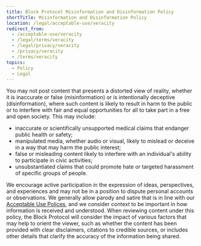 ```yaml
---
title: Block Protocol Misinformation and Disinformation Policy
shortTitle: Misinformation and Disinformation Policy
location: /legal/acceptable-use/veracity
redirect_from:
  - /acceptable-use/veracity
  - /legal/terms/veracity
  - /legal/privacy/veracity
  - /privacy/veracity
  - /terms/veracity
topics:
  - Policy
  - Legal
---
```


You may not post content that presents a distorted view of reality, whether it is inaccurate or false (misinformation) or is intentionally deceptive (disinformation), where such content is likely to result in harm to the public or to interfere with fair and equal opportunities for all to take part in a free and open society. This may include: 

- inaccurate or scientifically unsupported medical claims that endanger public health or safety;
- manipulated media, whether audio or visual, likely to mislead or deceive in a way that may harm the public interest;
- false or misleading content likely to interfere with an individual's ability to participate in civic activities;
- unsubstantiated claims that could promote hate or targeted harassment of specific groups of people.

We encourage active participation in the expression of ideas, perspectives, and experiences and may not be in a position to dispute personal accounts or observations. We generally allow parody and satire that is in line with our [Acceptable Use Polices](/legal/acceptable-use), and we consider context to be important in how information is received and understood. When reviewing content under this policy, the Block Protocol will consider the impact of various factors that may help to orient the viewer, such as whether the content has been provided with clear disclaimers, citations to credible sources, or includes other details that clarify the accuracy of the information being shared.
